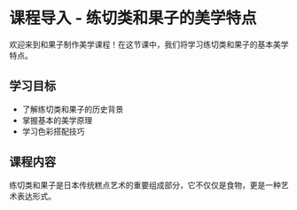 # 课程导入 - 练切类和果子的美学特点

欢迎来到和果子制作美学课程！在这节课中，我们将学习练切类和果子的基本美学特点。

## 学习目标

- 了解练切类和果子的历史背景
- 掌握基本的美学原理
- 学习色彩搭配技巧

## 课程内容

练切类和果子是日本传统糕点艺术的重要组成部分，它不仅仅是食物，更是一种艺术表达形式。